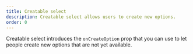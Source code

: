 ```yaml
---
title: Creatable select
description: Creatable select allows users to create new options.
order: 0
---
```



Creatable select introduces the `onCreateOption` prop that you can use to let people create new
options that are not yet available.

<Example Component={SelectCreatable} packageName="@atlaskit/select" />
